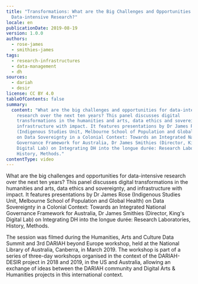 ```yaml
---
title: "Transformations: What are the Big Challenges and Opportunities for
  Data-intensive Research?"
locale: en
publicationDate: 2019-08-19
version: 1.0.0
authors:
  - rose-james
  - smithies-james
tags:
  - research-infrastructures
  - data-management
  - dh
sources:
  - dariah
  - desir
license: CC BY 4.0
tableOfContents: false
summary:
  content: "What are the big challenges and opportunities for data-intensive
    research over the next ten years? This panel discusses digital
    transformations in the humanities and arts, data ethics and sovereignty, and
    infrastructure with impact. It features presentations by Dr James Rose
    (Indigenous Studies Unit, Melbourne School of Population and Global Health)
    on Data Sovereignty in a Colonial Context: Towards an Integrated National
    Governance Framework for Australia, Dr James Smithies (Director, King's
    Digital Lab) on Integrating DH into the longue durée: Research Laboratories,
    History, Methods."
contentType: video
---
```

What are the big challenges and opportunities for data-intensive research over the next ten years? This panel discusses digital transformations in the humanities and arts, data ethics and sovereignty, and infrastructure with impact. It features presentations by Dr James Rose (Indigenous Studies Unit, Melbourne School of Population and Global Health) on Data Sovereignty in a Colonial Context: Towards an Integrated National Governance Framework for Australia, Dr James Smithies (Director, King's Digital Lab) on Integrating DH into the longue durée: Research Laboratories, History, Methods.

The session was filmed during the Humanities, Arts and Culture Data Summit and 3rd DARIAH beyond Europe workshop, held at the National Library of Australia, Canberra, in March 2019. The workshop is part of a series of three-day workshops organised in the context of the DARIAH-DESIR project in 2018 and 2019, in the US and Australia, allowing an exchange of ideas between the DARIAH community and Digital Arts & Humanities projects in this international context.

<VideoCard title="Transformations" subtitle="What are the Big Challenges and Opportunities for Data-intensive Research?" id="7f1VZbEOr44" image="images/transformations.png" provider="youtube" />
